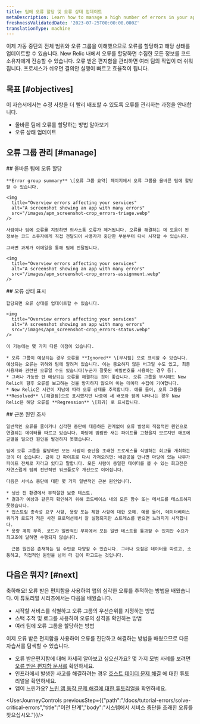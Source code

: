 ```yaml
---
title: 팀에 오류 할당 및 오류 상태 업데이트
metaDescription: Learn how to manage a high number of errors in your app.
freshnessValidatedDate: '2023-07-25T00:00:00.000Z'
translationType: machine
---
```


이제 가동 중단의 전체 범위와 오류 그룹을 이해했으므로 오류를 할당하고 해당 상태를 업데이트할 수 있습니다. New Relic 내에서 오류를 할당하면 수집한 모든 정보를 코드 소유자에게 전송할 수 있습니다. 오류 받은 편지함을 관리하면 여러 팀의 작업이 더 쉬워집니다. 프로세스가 쉬우면 결의안 실행이 빠르고 효율적이 됩니다.

## 목표 [#objectives]

이 자습서에서는 수정 사항을 더 빨리 배포할 수 있도록 오류를 관리하는 과정을 안내합니다.

* 올바른 팀에 오류를 할당하는 방법 알아보기
* 오류 상태 업데이트

## 오류 그룹 관리 [#manage]

<Steps>
  <Step>
    ## 올바른 팀에 오류 할당

    **Error group summary** \[오류 그룹 요약] 페이지에서 오류 그룹을 올바른 팀에 할당할 수 있습니다.

    <img
      title="Overview errors affecting your services"
      alt="A screenshot showing an app with many errors"
      src="/images/apm_screenshot-crop_errors-triage.webp"
    />

    사람이나 팀에 오류를 지정하면 의사소통 오류가 제거됩니다. 오류를 해결하는 데 도움이 된 정보는 코드 소유자에게 직접 전달되어 사용자가 중단한 부분부터 다시 시작할 수 있습니다.

    그러면 과제가 이메일을 통해 팀에 전달됩니다.

    <img
      title="Overview errors affecting your services"
      alt="A screenshot showing an app with many errors"
      src="/images/apm_screenshot-crop_errors-assignment.webp"
    />
  </Step>

  <Step>
    ## 오류 상태 표시

    할당되면 오류 상태를 업데이트할 수 있습니다.

    <img
      title="Overview errors affecting your services"
      alt="A screenshot showing an app with many errors"
      src="/images/apm_screenshot-crop_errors-status.webp"
    />

    이 기능에는 몇 가지 다른 이점이 있습니다.

    * 오류 그룹이 예상되는 경우 오류를 **Ignored** \[무시됨] 으로 표시할 수 있습니다. 예상되는 오류는 귀하와 팀에 알려져 있습니다. 이는 중요하지 않은 버그일 수도 있고, 최종 사용자와 관련된 오류일 수도 있습니다(누군가 잘못된 비밀번호를 사용하는 경우 등).
    * 그러나 가능한 한 예상되는 오류를 해결하는 것이 좋습니다. 오류 그룹을 무시해도 New Relic이 향후 오류를 보고하는 것을 방지하지 않으며 이는 데이터 수집에 기여합니다.
    * New Relic은 시간이 지남에 따라 오류 상태를 추적합니다. 예를 들어, 오류 그룹을 **Resolved** \[해결됨]으로 표시했지만 나중에 새 배포와 함께 나타나는 경우 New Relic은 해당 오류를 **Regression** \[회귀] 로 표시합니다.
  </Step>

  <Step>
    ## 근본 원인 조사

    일반적인 오류를 줄이거나 심각한 중단에 대응하든 관계없이 오류 발생의 직접적인 원인으로 연결되는 데이터를 따르고 있습니다. 마당에 범람한 새는 파이프를 고쳤을지 모르지만 애초에 균열을 일으킨 원인을 발견하지 못했습니다.

    팀에 오류 그룹을 할당하면 모든 사람이 중단을 초래한 프로세스를 식별하는 회고를 개최하는 것이 더 쉽습니다. 금이 간 파이프로 다시 가져오려면: 배관공을 만나면 마당에 있는 나무가 파이프 전체로 자라고 있다고 말합니다. 모든 사람이 동일한 데이터를 볼 수 있는 회고전은 자연스럽게 팀의 전반적인 워크플로우 개선으로 이어집니다.

    다음은 서비스 중단에 대한 몇 가지 일반적인 근본 원인입니다.

    * 생산 전 환경에서 부적절한 보증 테스트.
    * 결과가 예상과 같은지 확인하기 위해 코드베이스 내의 모든 함수 또는 메서드를 테스트하지 못했습니다.
    * 업스트림 종속성 요구 사항, 용량 또는 제한 사항에 대한 오해. 예를 들어, 데이터베이스 쿼리가 로드가 적은 사전 프로덕션에서 잘 실행되지만 스트레스를 받으면 느려지기 시작합니다.
    * 용량 계획 부족. 코드가 일반적인 부하에서 모든 일반 테스트를 통과할 수 있지만 수요가 최고조에 달하면 수행되지 않습니다.

      근본 원인은 존재하는 팀 수만큼 다양할 수 있습니다. 그러나 요점은 데이터를 따르고, 소통하고, 직접적인 원인을 넘어 더 깊이 파고드는 것입니다.
  </Step>
</Steps>

## 다음은 뭐지? [#next]

축하해요! 오류 받은 편지함을 사용하여 앱의 심각한 오류를 추적하는 방법을 배웠습니다. 이 튜토리얼 시리즈에서는 다음을 배웠습니다.

* 시작할 서비스를 식별하고 오류 그룹의 우선순위를 지정하는 방법
* 스택 추적 및 로그를 사용하여 오류의 성격을 확인하는 방법
* 여러 팀에 오류 그룹을 할당하는 방법

이제 오류 받은 편지함을 사용하여 오류를 진단하고 해결하는 방법을 배웠으므로 다른 자습서를 탐색할 수 있습니다.

* 오류 받은편지함에 대해 자세히 알아보고 싶으신가요? 몇 가지 모범 사례를 보려면 [오류 받은 편지함 문서를](/docs/errors-inbox/errors-inbox) 확인하세요.
* 인프라에서 발생한 사고를 해결하려는 경우 [호스트 데이터 문제 해결](/docs/tutorial-troubleshoot-infra-hosts/collect-your-data) 에 대한 튜토리얼을 확인하세요.
* 앱이 느린가요? [느린 앱 동작 문제 해결에 대한 튜토리얼을](/docs/tutorial-app-slow/root-causes) 확인하세요.

<UserJourneyControls previousStep={{"path":"/docs/tutorial-errors/solve-critical-errors","title":"이전 단계","body":"시스템에서 서비스 중단을 초래한 오류를 찾으십시오."}}/>
